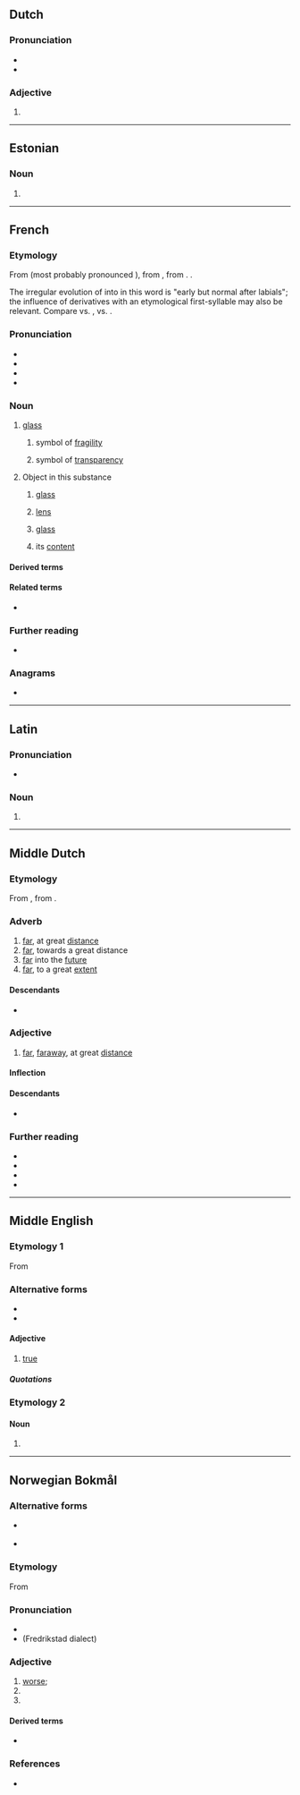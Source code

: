 {{also|vérre|vèrre|vérré|verrë}}
==Dutch==

===Pronunciation===
* {{IPA|nl|/vɛrə/}}
* {{audio|nl|Nl-verre.ogg|Audio}}

===Adjective===
{{head|nl|adjective form}}

# {{nl-adj form of|infl|ver}}

----

==Estonian==

===Noun===
{{head|et|noun form}}

# {{noun form of|et|veri||ill|s}}

----

==French==

===Etymology===
From {{inh|fr|frm|voirre}} (most probably pronounced {{IPAchar|/ˈvwɛːrə/}}), from {{inh|fr|fro|voirre}}, from {{inh|fr|la|vitrum}}. {{doublet|fr|vitre}}.

The irregular evolution of {{IPAchar|/wɛ/}} into {{IPAchar|/ɛ/}} in this word is "early but normal after labials"; the influence of derivatives with an etymological first-syllable {{IPAchar|/ɛ/}} may also be relevant. Compare {{m|fr|François}} vs. {{m|fr|Français}}, {{m|fr|roide}} vs. {{m|fr|raide}}.

===Pronunciation===
* {{fr-IPA}}
* {{audio|fr|Fr-verre.ogg|audio}}
* {{homophones|fr|vair|ver|verres|vers|vert|verts}}
* {{rhymes|fr|ɛʁ}}

===Noun===
{{fr-noun|m}}

# {{lb|fr|usually|uncountable}} [[glass]] {{gloss|substance}}
#: {{ux|fr|'''verre''' de couleur|inline=1|colored '''glass'''}}
## symbol of [[fragility]]
##: {{ux|fr|Ça casse comme le '''verre'''.|inline=1|That breaks like '''glass'''.}}
## symbol of [[transparency]]
##: {{ux|fr|Une maison de '''verre'''.|inline=1|A house of '''glass'''.}}
# {{lb|fr|countable}} Object in this substance
## {{lb|fr|optics}} [[glass]]
##: {{ux|fr|des '''verres''' de lunettes|inline=1|spectacles}}
## [[lens]]
##: {{ux|fr|des '''verres''' grossissants|inline=1|magnifying '''lenses'''}}
## [[glass]] {{gloss|drinking vessel}}
##: {{ux|fr|un '''verre''' en cristal|inline=1|a crystal '''glass'''}}
## its [[content]]
##: {{ux|fr|On va boire un '''verre'''!|inline=1|Let's go have a '''drink'''!}}

====Derived terms====
{{der4|fr
|avoir un verre dans le nez
|{{l|fr|cliché-verre}}
|{{l|fr|cul-de-verre}}
|dessous de verre
|{{l|fr|essuie-verres}}
|{{l|fr|laine de verre}}
|{{l|fr|papier de verre}}
|{{l|fr|plafond de verre}}
|{{l|fr|prendre un verre}}
|se jeter un verre derrière la cravate
|{{l|fr|se noyer dans un verre d'eau}}
|{{l|fr|sous-verre}}
|{{l|fr|tempête dans un verre d'eau}}
|{{l|fr|verre à shot}}
|{{l|fr|verre-mort}}
|{{l|fr|verrée}}
|{{l|fr|verrerie}}
|{{l|fr|verrier}}
|{{l|fr|verrière}}
|{{l|fr|verrillon}}
|{{l|fr|verrine}} or {{l|fr|vérine}}
|{{l|fr|verrophone}}
|{{l|fr|verroterie}}
}}

====Related terms====
* {{l|fr|vitre}}

===Further reading===
* {{R:TLFi}}

===Anagrams===
* {{l|fr|rêver}}

----

==Latin==

===Pronunciation===
* {{la-IPA}}

===Noun===
{{la-noun-form|verre}}

# {{inflection of|la|verrēs||abl|s}}

----

==Middle Dutch==

===Etymology===
From {{inh|dum|odt|ferro}}, from {{inh|dum|gem-pro|*ferrai|*ferrô}}.

===Adverb===
{{dum-adv}}

# [[far]], at great [[distance]]
# [[far]], towards a great distance
# [[far]] into the [[future]]
# [[far]], to a great [[extent]]

====Descendants====
* {{desctree|nl|ver}}

===Adjective===
{{dum-adj}}

# [[far]], [[faraway]], at great [[distance]]

====Inflection====
{{rfinfl|dum|adjective}}

====Descendants====
* {{desctree|nl|ver}}

===Further reading===
* {{R:VMNW|ID82423|I}}
* {{R:VMNW|ID50813|II}}
* {{R:MNW|64192|I}}
* {{R:MNW|64193|II}}

----

==Middle English==

===Etymology 1===
From {{der|enm|fro|verai}}

===Alternative forms===
* {{alter|enm|verai|veray|verra|verray|verrei|verrey|verri|verry|very}}
* {{alter|enm|werai|werrai|wery}}

====Adjective====
{{enm-adj|||verrest}}

# [[true]]

=====Quotations=====
{{seeCites|enm}}

===Etymology 2===

====Noun====
{{head|enm|noun}}

# {{alt form|enm|firre}}

----

==Norwegian Bokmål==

===Alternative forms===
* {{l|nb|værre}} {{q|possibly used in [[Riksmål]], after {{cog|da|værre}}}}
* {{l|nb|vondere}}

===Etymology===
From {{der|nb|non|verri}}

===Pronunciation===
* {{audio|nb|No-verre.ogg|Audio}}
* (Fredrikstad dialect) {{IPA|nb|[ˈʋɛ̝̂ɾ.ɾɛ̝]}}

===Adjective===
{{head|nb|comparative adjective}}

# [[worse]]; {{comparative of|nb|vond}}
# {{comparative of|nb|ille}}
# {{comparative of|nb|ond}}

====Derived terms====
* {{l|nb|forverre}}

===References===
* {{R:The Bokmål Dictionary}}